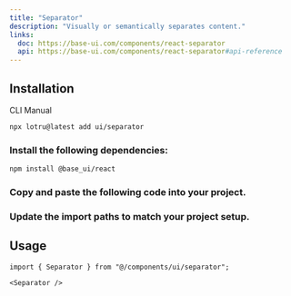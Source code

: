 ```yaml
---
title: "Separator"
description: "Visually or semantically separates content."
links:
  doc: https://base-ui.com/components/react-separator
  api: https://base-ui.com/components/react-separator#api-reference
---
```


<ComponentPreview id="examples/separator-01" />

## Installation

<Tabs defaultValue="cli">

<TabsList>
  <TabsTrigger value="cli">CLI</TabsTrigger>
  <TabsTrigger value="manual">Manual</TabsTrigger>
  <TabsIndicator />
</TabsList>

<TabsContent value="cli">

```bash
npx lotru@latest add ui/separator
```

</TabsContent>

<TabsContent value="manual">

<Steps>

### Install the following dependencies:

```bash
npm install @base_ui/react
```

### Copy and paste the following code into your project.

<ComponentSource id="ui/separator" />

### Update the import paths to match your project setup.

</Steps>

</TabsContent>

</Tabs>

## Usage

```tsx
import { Separator } from "@/components/ui/separator";
```

```tsx
<Separator />
```
